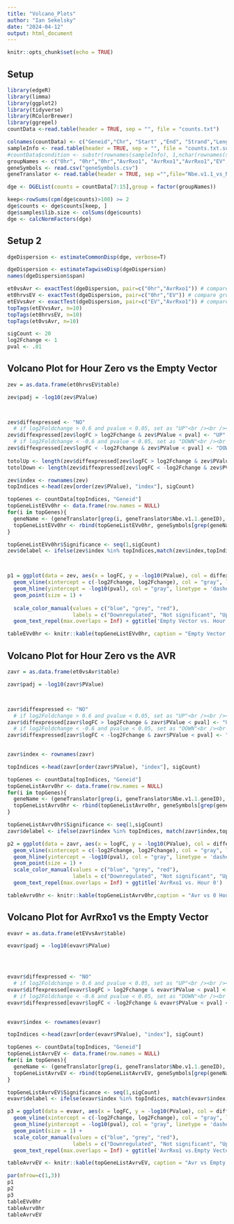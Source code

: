 ```yaml
---
title: "Volcano_Plots"
author: "Ian Sekelsky"
date: "2024-04-12"
output: html_document
---
```


```r
knitr::opts_chunk$set(echo = TRUE)
```

## Setup
```r
library(edgeR)
library(limma)
library(ggplot2)
library(tidyverse) 
library(RColorBrewer)
library(ggrepel)
countData <-read.table(header = TRUE, sep = "", file = "counts.txt")

colnames(countData) <- c("Geneid","Chr", "Start" ,"End", "Strand","Length","0hr1","0hr2","0hr3","Avr1","Avr2","Avr3", "EV1", "EV2","EV3")
sampleInfo <- read.table(header = TRUE, sep = "", file = "counts.txt.summary")
#countData$condition <- substr(rownames(sampleInfo), 1,nchar(rownames(sampleInfo))-1)
groupNames <- c("0hr", "0hr","0hr","AvrRxo1", "AvrRxo1","AvrRxo1","EV","EV","EV")
geneSymbols <- read.csv("geneSymbols.csv")
geneTranslator <- read.table(header = TRUE, sep ="",file="Nbe.v1.1_vs_Nbe.v1.txt")

dge <- DGEList(counts = countData[7:15],group = factor(groupNames))

keep<-rowSums(cpm(dge$counts)>100) >= 2
dge$counts <- dge$counts[keep, ]
dge$samples$lib.size <- colSums(dge$counts)
dge <- calcNormFactors(dge) 

```



## Setup 2
```r
dgeDispersion <- estimateCommonDisp(dge, verbose=T)

dgeDispersion <- estimateTagwiseDisp(dgeDispersion)
names(dgeDispersion$span)

et0vsAvr <- exactTest(dgeDispersion, pair=c("0hr","AvrRxo1")) # compare groups 1 and 2
et0hrvsEV <- exactTest(dgeDispersion, pair=c("0hr","EV")) # compare groups 1 and 3
etEVvsAvr <- exactTest(dgeDispersion, pair=c("EV","AvrRxo1")) # compare groups 2 and 3
topTags(etEVvsAvr, n=10)
topTags(et0hrvsEV, n=10)
topTags(et0vsAvr, n=10)

sigCount <- 20
log2Fchange <- 1
pval <- .01
```

## Volcano Plot for Hour Zero vs the Empty Vector
```r
zev = as.data.frame(et0hrvsEV$table)

zev$padj = -log10(zev$PValue)



zev$diffexpressed <- "NO"
  # if log2Foldchange > 0.6 and pvalue < 0.05, set as "UP"<br /><br /><br />
zev$diffexpressed[zev$logFC > log2Fchange & zev$PValue < pval] <- "UP"
  # if log2Foldchange < -0.6 and pvalue < 0.05, set as "DOWN"<br /><br /><br />
zev$diffexpressed[zev$logFC < -log2Fchange & zev$PValue < pval] <- "DOWN"
  
totolUp <- length(zev$diffexpressed[zev$logFC > log2Fchange & zev$PValue < pval])
totolDown <- length(zev$diffexpressed[zev$logFC < -log2Fchange & zev$PValue < pval] )

zev$index <- rownames(zev)
topIndices <-head(zev[order(zev$PValue), "index"], sigCount)

topGenes <- countData[topIndices, "Geneid"]
topGeneListEVv0hr <- data.frame(row.names = NULL)
for(i in topGenes){
  geneName <- (geneTranslator[grep(i, geneTranslator$Nbe.v1.1.geneID), "Nbe.v1gene.ID"])
  topGeneListEVv0hr <- rbind(topGeneListEVv0hr, geneSymbols[grep(geneName, geneSymbols$genes), ])
}

topGeneListEVv0hr$Significance <- seq(1,sigCount)
zev$delabel <- ifelse(zev$index %in% topIndices,match(zev$index,topIndices), NA) 



p1 = ggplot(data = zev, aes(x = logFC, y = -log10(PValue), col = diffexpressed, label = delabel)) +
  geom_vline(xintercept = c(-log2Fchange, log2Fchange), col = "gray", linetype = 'dashed') +
  geom_hline(yintercept = -log10(pval), col = "gray", linetype = 'dashed') +
  geom_point(size = 1) +
  
  scale_color_manual(values = c("blue", "grey", "red"), 
                     labels = c("Downregulated", "Not significant", "Upregulated")) +
  geom_text_repel(max.overlaps = Inf) + ggtitle('Empty Vector vs. Hour 0') 

tableEVv0hr <- knitr::kable(topGeneListEVv0hr, caption = "Empty Vector vs 0 Hour Significant genes")

```

## Volcano Plot for Hour Zero vs the AVR
```r
zavr = as.data.frame(et0vsAvr$table)

zavr$padj = -log10(zavr$PValue)



zavr$diffexpressed <- "NO"
  # if log2Foldchange > 0.6 and pvalue < 0.05, set as "UP"<br /><br /><br />
zavr$diffexpressed[zavr$logFC > log2Fchange & zavr$PValue < pval] <- "UP"
  # if log2Foldchange < -0.6 and pvalue < 0.05, set as "DOWN"<br /><br /><br />
zavr$diffexpressed[zavr$logFC < -log2Fchange & zavr$PValue < pval] <- "DOWN"
  

zavr$index <- rownames(zavr)

topIndices <-head(zavr[order(zavr$PValue), "index"], sigCount)

topGenes <- countData[topIndices, "Geneid"]
topGeneListAvrv0hr <- data.frame(row.names = NULL)
for(i in topGenes){
  geneName <- (geneTranslator[grep(i, geneTranslator$Nbe.v1.1.geneID), "Nbe.v1gene.ID"])
  topGeneListAvrv0hr <- rbind(topGeneListAvrv0hr, geneSymbols[grep(geneName, geneSymbols$genes), ])
}

topGeneListAvrv0hr$Significance <- seq(1,sigCount)
zavr$delabel <- ifelse(zavr$index %in% topIndices, match(zavr$index,topIndices), NA) 

p2 = ggplot(data = zavr, aes(x = logFC, y = -log10(PValue), col = diffexpressed, label = delabel)) +
  geom_vline(xintercept = c(-log2Fchange, log2Fchange), col = "gray", linetype = 'dashed') +
  geom_hline(yintercept = -log10(pval), col = "gray", linetype = 'dashed') +
  geom_point(size = 1) +
  scale_color_manual(values = c("blue", "grey", "red"), 
                     labels = c("Downregulated", "Not significant", "Upregulated")) +
  geom_text_repel(max.overlaps = Inf) + ggtitle('AvrRxo1 vs. Hour 0') 

tableAvrv0hr <- knitr::kable(topGeneListAvrv0hr,caption = "Avr vs 0 Hour Significant genes")


```

## Volcano Plot for AvrRxo1 vs the Empty Vector
```r
evavr = as.data.frame(etEVvsAvr$table)

evavr$padj = -log10(evavr$PValue)




evavr$diffexpressed <- "NO"
  # if log2Foldchange > 0.6 and pvalue < 0.05, set as "UP"<br /><br /><br />
evavr$diffexpressed[evavr$logFC > log2Fchange & evavr$PValue < pval] <- "UP"
  # if log2Foldchange < -0.6 and pvalue < 0.05, set as "DOWN"<br /><br /><br />
evavr$diffexpressed[evavr$logFC < -log2Fchange & evavr$PValue < pval] <- "DOWN"
  

evavr$index <- rownames(evavr)

topIndices <-head(zavr[order(evavr$PValue), "index"], sigCount)

topGenes <- countData[topIndices, "Geneid"]
topGeneListAvrvEV <- data.frame(row.names = NULL)
for(i in topGenes){
  geneName <- (geneTranslator[grep(i, geneTranslator$Nbe.v1.1.geneID), "Nbe.v1gene.ID"])
  topGeneListAvrvEV <- rbind(topGeneListAvrvEV, geneSymbols[grep(geneName, geneSymbols$genes), ])
}

topGeneListAvrvEV$Significance <- seq(1,sigCount)
evavr$delabel <- ifelse(evavr$index %in% topIndices, match(evavr$index,topIndices), NA) 

p3 = ggplot(data = evavr, aes(x = logFC, y = -log10(PValue), col = diffexpressed, label = delabel)) +
  geom_vline(xintercept = c(-log2Fchange, log2Fchange), col = "gray", linetype = 'dashed') +
  geom_hline(yintercept = -log10(pval), col = "gray", linetype = 'dashed') +
  geom_point(size = 1) +
  scale_color_manual(values = c("blue", "grey", "red"), 
                     labels = c("Downregulated", "Not significant", "Upregulated")) +
  geom_text_repel(max.overlaps = Inf) + ggtitle('AvrRxo1 vs.Empty Vector') 

tableAvrvEV <- knitr::kable(topGeneListAvrvEV, caption = "Avr vs Empty Vector Significant genes")


```

```r
par(mfrow=c(1,3))
p1
p2
p3
tableEVv0hr
tableAvrv0hr
tableAvrvEV
```











